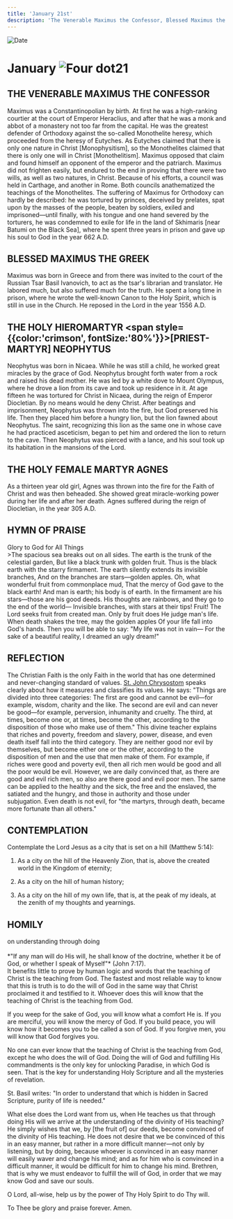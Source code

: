 ```yaml
---
title: 'January 21st'
description: 'The Venerable Maximus the Confessor, Blessed Maximus the Greek, Holy Priest-Martyr Neophytus, Holy Martyr Agnes'
---
```


<RunningHead />
<Image src="/title-imprint.png" height={68} width={50} alt="Date" className="title-imprint"/>

# <div id="date">January <Image className="four-dot" src="/four-dot.png" height={15} width={15} alt="Four dot" />21</div>

## THE VENERABLE MAXIMUS THE CONFESSOR

Maximus was a Constantinopolian by birth. At first he was a high-ranking courtier at the court of Emperor Heraclius, and after that he was a monk and abbot of a monastery not too far from the capital. He was the greatest defender of Orthodoxy against the so-called Monothelite heresy, which proceeded from the heresy of Eutyches. As Eutyches claimed that there is only one nature in Christ [Monophysitism], so the Monothelites claimed that there is only one will in Christ [Monothelitism]. Maximus opposed that claim and found himself an opponent of the emperor and the patriarch. Maximus did not frighten easily, but endured to the end in proving that there were two wills, as well as two natures, in Christ. Because of his efforts, a council was held in Carthage, and another in Rome. Both councils anathematized the teachings of the Monothelites. The suffering of Maximus for Orthodoxy can hardly be described: he was tortured by princes, deceived by prelates, spat upon by the masses of the people, beaten by soldiers, exiled and imprisoned—until finally, with his tongue and one hand severed by the torturers, he was condemned to exile for life in the land of Skhimaris [near Batumi on the Black Sea], where he spent three years in prison and gave up his soul to God in the year 662 A.D.

## BLESSED MAXIMUS THE GREEK

Maximus was born in Greece and from there was invited to the court of the Russian Tsar Basil Ivanovich, to act as the tsar's librarian and translator. He labored much, but also suffered much for the truth. He spent a long time in prison, where he wrote the well-known Canon to the Holy Spirit, which is still in use in the Church. He reposed in the Lord in the year 1556 A.D.

## THE HOLY HIEROMARTYR <span style={{color:'crimson', fontSize:'80%'}}>[PRIEST-MARTYR]</span> NEOPHYTUS

Neophytus was born in Nicaea. While he was still a child, he worked great miracles by the grace of God. Neophytus brought forth water from a rock and raised his dead mother. He was led by a white dove to Mount Olympus, where he drove a lion from its cave and took up residence in it. At age fifteen he was tortured for Christ in Nicaea, during the reign of Emperor Diocletian. By no means would he deny Christ. After beatings and imprisonment, Neophytus was thrown into the fire, but God preserved his life. Then they placed him before a hungry lion, but the lion fawned about Neophytus. The saint, recognizing this lion as the same one in whose cave he had practiced asceticism, began to pet him and ordered the lion to return to the cave. Then Neophytus was pierced with a lance, and his soul took up its habitation in the mansions of the Lord.

## THE HOLY FEMALE MARTYR AGNES

As a thirteen year old girl, Agnes was thrown into the fire for the Faith of Christ and was then beheaded. She showed great miracle-working power during her life and after her death. Agnes suffered during the reign of Diocletian, in the year 305 A.D.


## HYMN OF PRAISE
<div style={{textAlign:'center', color:'crimson', fontWeight:'bold'}}>
Glory to God for All Things
</div>
>The spacious sea breaks out on all sides.  
The earth is the trunk of the celestial garden,  
But like a black trunk with golden fruit.  
Thus is the black earth with the starry firmament.  
The earth silently extends its invisible branches,  
And on the branches are stars—golden apples.  
Oh, what wonderful fruit from commonplace mud,  
That the mercy of God gave to the black earth!  
And man is earth; his body is of earth.  
In the firmament are his stars—those are his good deeds.  
His thoughts are rainbows, and they go to the end of the world—  
Invisible branches, with stars at their tips!  
Fruit! The Lord seeks fruit from created man.  
Only by fruit does He judge man's life.  
When death shakes the tree, may the golden apples  
Of your life fall into God's hands.  
Then you will be able to say: "My life was not in vain—  
For the sake of a beautiful reality, I dreamed an ugly dream!"  


## REFLECTION

The Christian Faith is the only Faith in the world that has one determined and never-changing standard of values. [St. John Chrysostom](/november/13th) speaks clearly about how it measures and classifies its values. He says: "Things are divided into three categories: The first are good and cannot be evil—for example, wisdom, charity and the like. The second are evil and can never be good—for example, perversion, inhumanity and cruelty. The third, at times, become one or, at times, become the other, according to the disposition of those who make use of them." This divine teacher explains that riches and poverty, freedom and slavery, power, disease, and even death itself fall into the third category. They are neither good nor evil by themselves, but become either one or the other, according to the disposition of men and the use that men make of them. For example, if riches were good and poverty evil, then all rich men would be good and all the poor would be evil. However, we are daily convinced that, as there are good and evil rich men, so also are there good and evil poor men. The same can be applied to the healthy and the sick, the free and the enslaved, the satiated and the hungry, and those in authority and those under subjugation. Even death is not evil, for "the martyrs, through death, became more fortunate than all others."

## CONTEMPLATION

Contemplate the Lord Jesus as a city that is set on a hill (Matthew 5:14):

1. As a city on the hill of the Heavenly Zion, that is, above the created world in the Kingdom of eternity;

2. As a city on the hill of human history;

3. As a city on the hill of my own life, that is, at the peak of my ideals, at the zenith of my thoughts and yearnings.


## HOMILY
<div style={{textAlign:'center', color:'crimson', fontWeight:'bold'}}>
on understanding through doing
</div><br /><div style={{textAlign:'right'}}>
*"If any man will do His will, he shall know of the doctrine, whether it be of God, or whether I speak of Myself"* (John 7:17).
</div>
It benefits little to prove by human logic and words that the teaching of Christ is the teaching from God. The fastest and most reliable way to know that this is truth is to do the will of God in the same way that Christ proclaimed it and testified to it. Whoever does this will know that the teaching of Christ is the teaching from God.

If you weep for the sake of God, you will know what a comfort He is. If you are merciful, you will know the mercy of God. If you build peace, you will know how it becomes you to be called a son of God. If you forgive men, you will know that God forgives you.

No one can ever know that the teaching of Christ is the teaching from God, except he who does the will of God. Doing the will of God and fulfilling His commandments is the only key for unlocking Paradise, in which God is seen. That is the key for understanding Holy Scripture and all the mysteries of revelation.

St. Basil writes: "In order to understand that which is hidden in Sacred Scripture, purity of life is needed."

What else does the Lord want from us, when He teaches us that through doing His will we arrive at the understanding of the divinity of His teaching? He simply wishes that we, by [the fruit of] our deeds, become convinced of the divinity of His teaching. He does not desire that we be convinced of this in an easy manner, but rather in a more difficult manner—not only by listening, but by doing, because whoever is convinced in an easy manner will easily waver and change his mind; and as for him who is convinced in a difficult manner, it would be difficult for him to change his mind. Brethren, that is why we must endeavor to fulfill the will of God, in order that we may know God and save our souls.

O Lord, all-wise, help us by the power of Thy Holy Spirit to do Thy will.

To Thee be glory and praise forever. Amen.